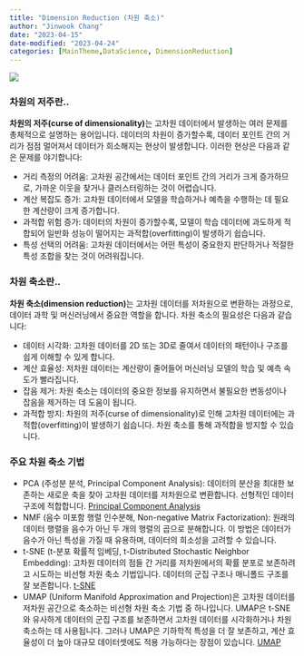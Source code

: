 ```yaml
---
title: "Dimension Reduction (차원 축소)"
author: "Jinwook Chang"
date: "2023-04-15"
date-modified: "2023-04-24"
categories: [MainTheme,DataScience, DimensionReduction]
---
```


![](PCA_Projection_Illustration.gif)

### 차원의 저주란..

**차원의 저주(curse of dimensionality)**는 고차원 데이터에서 발생하는 여러 문제를 총체적으로 설명하는 용어입니다. 데이터의 차원이 증가할수록, 데이터 포인트 간의 거리가 점점 멀어져서 데이터가 희소해지는 현상이 발생합니다. 이러한 현상은 다음과 같은 문제를 야기합니다:

- 거리 측정의 어려움: 고차원 공간에서는 데이터 포인트 간의 거리가 크게 증가하므로, 가까운 이웃을 찾거나 클러스터링하는 것이 어렵습니다.
- 계산 복잡도 증가: 고차원 데이터에서 모델을 학습하거나 예측을 수행하는 데 필요한 계산량이 크게 증가합니다.
- 과적합 위험 증가: 데이터의 차원이 증가할수록, 모델이 학습 데이터에 과도하게 적합되어 일반화 성능이 떨어지는 과적합(overfitting)이 발생하기 쉽습니다.
- 특성 선택의 어려움: 고차원 데이터에서는 어떤 특성이 중요한지 판단하거나 적절한 특성 조합을 찾는 것이 어려워집니다.

### 차원 축소란..

**차원 축소(dimension reduction)**는 고차원 데이터를 저차원으로 변환하는 과정으로, 데이터 과학 및 머신러닝에서 중요한 역할을 합니다. 차원 축소의 필요성은 다음과 같습니다:

- 데이터 시각화: 고차원 데이터를 2D 또는 3D로 줄여서 데이터의 패턴이나 구조를 쉽게 이해할 수 있게 합니다.
- 계산 효율성: 저차원 데이터는 계산량이 줄어들어 머신러닝 모델의 학습 및 예측 속도가 빨라집니다.
- 잡음 제거: 차원 축소는 데이터의 중요한 정보를 유지하면서 불필요한 변동성이나 잡음을 제거하는 데 도움이 됩니다.
- 과적합 방지: 차원의 저주(curse of dimensionality)로 인해 고차원 데이터에는 과적합(overfitting)이 발생하기 쉽습니다. 차원 축소를 통해 과적합을 방지할 수 있습니다.

### 주요 차원 축소 기법

- PCA (주성분 분석, Principal Component Analysis): 데이터의 분산을 최대한 보존하는 새로운 축을 찾아 고차원 데이터를 저차원으로 변환합니다. 선형적인 데이터 구조에 적합합니다. [Principal Component Analysis](../pca)
- NMF (음수 미포함 행렬 인수분해, Non-negative Matrix Factorization): 원래의 데이터 행렬을 음수가 아닌 두 개의 행렬의 곱으로 분해합니다. 이 방법은 데이터가 음수가 아닌 특성을 가질 때 유용하며, 데이터의 희소성을 고려할 수 있습니다.
- t-SNE (t-분포 확률적 임베딩, t-Distributed Stochastic Neighbor Embedding): 고차원 데이터의 점들 간 거리를 저차원에서의 확률 분포로 보존하려고 시도하는 비선형 차원 축소 기법입니다. 데이터의 군집 구조나 매니폴드 구조를 잘 보존합니다. [t-SNE](../t-sne)
- UMAP (Uniform Manifold Approximation and Projection)은 고차원 데이터를 저차원 공간으로 축소하는 비선형 차원 축소 기법 중 하나입니다. UMAP은 t-SNE와 유사하게 데이터의 군집 구조를 보존하면서 고차원 데이터를 시각화하거나 차원 축소하는 데 사용됩니다. 그러나 UMAP은 기하학적 특성을 더 잘 보존하고, 계산 효율성이 더 높아 대규모 데이터셋에도 적용 가능하다는 장점이 있습니다. [UMAP](../umap)
